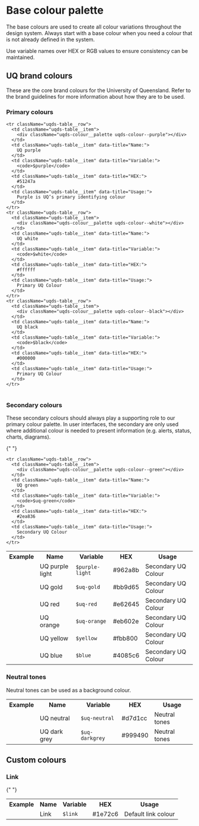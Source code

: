 
<Meta title="Core/Colour/Base colour palette" />

# Base colour palette

The base colours are used to create all colour variations throughout the design system. Always start with a base colour when you need a colour that is not already defined in the system.

Use variable names over HEX or RGB values to ensure consistency can be maintained.

## UQ brand colours

These are the core brand colours for the University of Queensland. Refer to the brand guidelines for more information about how they are to be used.

### Primary colours

<table className="uqds-table  uqds-table--card uqds-table--colour">
  <tbody className="uqds-table__body">

    <tr className="uqds-table__row">
      <td className="uqds-table__item">
        <div className="uqds-colour__palette uqds-colour--purple"></div>
      </td>
      <td className="uqds-table__item" data-title="Name:">
        UQ purple
      </td>
      <td className="uqds-table__item" data-title="Variable:">
        <code>$purple</code>
      </td>
      <td className="uqds-table__item" data-title="HEX:">
        #51247a
      </td>
      <td className="uqds-table__item" data-title="Usage:">
        Purple is UQ’s primary identifying colour
      </td>
    </tr>
    <tr className="uqds-table__row">
      <td className="uqds-table__item">
        <div className="uqds-colour__palette uqds-colour--white"></div>
      </td>
      <td className="uqds-table__item" data-title="Name:">
        UQ white
      </td>
      <td className="uqds-table__item" data-title="Variable:">
        <code>$white</code>
      </td>
      <td className="uqds-table__item" data-title="HEX:">
        #ffffff
      </td>
      <td className="uqds-table__item" data-title="Usage:">
        Primary UQ Colour
      </td>
    </tr>
    <tr className="uqds-table__row">
      <td className="uqds-table__item">
        <div className="uqds-colour__palette uqds-colour--black"></div>
      </td>
      <td className="uqds-table__item" data-title="Name:">
        UQ black
      </td>
      <td className="uqds-table__item" data-title="Variable:">
        <code>$black</code>
      </td>
      <td className="uqds-table__item" data-title="HEX:">
        #000000
      </td>
      <td className="uqds-table__item" data-title="Usage:">
        Primary UQ Colour
      </td>
    </tr>
  </tbody>
</table>

### Secondary colours

These secondary colours should always play a supporting role to our primary colour palette. In user interfaces, the secondary are only used where additional colour is needed to present information (e.g. alerts, status, charts, diagrams).

{" "}

<table className="uqds-table uqds-table--card uqds-table--colour">
  <tbody className="uqds-table__body">
    <tr className="uqds-table__mobile-heading">
      <th className="uqds-table__heading">Example</th>
      <th className="uqds-table__heading">Name</th>
      <th className="uqds-table__heading">Variable</th>
      <th className="uqds-table__heading">HEX</th>
      <th className="uqds-table__heading">Usage</th>
    </tr>
    <tr className="uqds-table__row">
      <td className="uqds-table__item">
        <div className="uqds-colour__palette uqds-colour--purple-light"></div>
      </td>
      <td className="uqds-table__item" data-title="Name:">
        UQ purple light
      </td>
      <td className="uqds-table__item" data-title="Variable:">
        <code>$purple-light</code>
      </td>
      <td className="uqds-table__item" data-title="HEX:">
        #962a8b
      </td>
      <td className="uqds-table__item" data-title="Usage:">
        Secondary UQ Colour
      </td>
    </tr>
    <tr className="uqds-table__row">
      <td className="uqds-table__item">
        <div className="uqds-colour__palette uqds-colour--gold"></div>
      </td>
      <td className="uqds-table__item" data-title="Name:">
        UQ gold
      </td>
      <td className="uqds-table__item" data-title="Variable:">
        <code>$uq-gold</code>
      </td>
      <td className="uqds-table__item" data-title="HEX:">
        #bb9d65
      </td>
      <td className="uqds-table__item" data-title="Usage:">
        Secondary UQ Colour
      </td>
    </tr>
    <tr className="uqds-table__row">
      <td className="uqds-table__item">
        <div className="uqds-colour__palette uqds-colour--red"></div>
      </td>
      <td className="uqds-table__item" data-title="Name:">
        UQ red
      </td>
      <td className="uqds-table__item" data-title="Variable:">
        <code>$uq-red</code>
      </td>
      <td className="uqds-table__item" data-title="HEX:">
        #e62645
      </td>
      <td className="uqds-table__item" data-title="Usage:">
        Secondary UQ Colour
      </td>
    </tr>
    <tr className="uqds-table__row">
      <td className="uqds-table__item">
        <div className="uqds-colour__palette uqds-colour--orange"></div>
      </td>
      <td className="uqds-table__item" data-title="Name:">
        UQ orange
      </td>
      <td className="uqds-table__item" data-title="Variable:">
        <code>$uq-orange</code>
      </td>
      <td className="uqds-table__item" data-title="HEX:">
        #eb602e
      </td>
      <td className="uqds-table__item" data-title="Usage:">
        Secondary UQ Colour
      </td>
    </tr>
    <tr className="uqds-table__row">
      <td className="uqds-table__item">
        <div className="uqds-colour__palette uqds-colour--yellow"></div>
      </td>
      <td className="uqds-table__item" data-title="Name:">
        UQ yellow
      </td>
      <td className="uqds-table__item" data-title="Variable:">
        <code>$yellow</code>
      </td>
      <td className="uqds-table__item" data-title="HEX:">
        #fbb800
      </td>
      <td className="uqds-table__item" data-title="Usage:">
        Secondary UQ Colour
      </td>
    </tr>
    <tr className="uqds-table__row">
      <td className="uqds-table__item">
        <div className="uqds-colour__palette uqds-colour--blue"></div>
      </td>
      <td className="uqds-table__item" data-title="Name:">
        UQ blue
      </td>
      <td className="uqds-table__item" data-title="Variable:">
        <code>$blue</code>
      </td>
      <td className="uqds-table__item" data-title="HEX:">
        #4085c6
      </td>
      <td className="uqds-table__item" data-title="Usage:">
        Secondary UQ Colour
      </td>
    </tr>

    <tr className="uqds-table__row">
      <td className="uqds-table__item">
        <div className="uqds-colour__palette uqds-colour--green"></div>
      </td>
      <td className="uqds-table__item" data-title="Name:">
        UQ green
      </td>
      <td className="uqds-table__item" data-title="Variable:">
        <code>$uq-green</code>
      </td>
      <td className="uqds-table__item" data-title="HEX:">
        #2ea836
      </td>
      <td className="uqds-table__item" data-title="Usage:">
        Secondary UQ Colour
      </td>
    </tr>
  </tbody>
</table>

### Neutral tones

Neutral tones can be used as a background colour.

<table className="uqds-table  uqds-table--card uqds-table--colour">
  <tbody className="uqds-table__body">
    <tr className="uqds-table__mobile-heading">
      <th className="uqds-table__heading">Example</th>
      <th className="uqds-table__heading">Name</th>
      <th className="uqds-table__heading">Variable</th>
      <th className="uqds-table__heading">HEX</th>
      <th className="uqds-table__heading">Usage</th>
    </tr>
    <tr className="uqds-table__row">
      <td className="uqds-table__item">
        <div className="uqds-colour__palette uqds-colour--neutral"></div>
      </td>
      <td className="uqds-table__item" data-title="Name:">
        UQ neutral
      </td>
      <td className="uqds-table__item" data-title="Variable:">
        <code>$uq-neutral</code>
      </td>
      <td className="uqds-table__item" data-title="HEX:">
        #d7d1cc
      </td>
      <td className="uqds-table__item" data-title="Usage:">
        Neutral tones
      </td>
    </tr>
    <tr className="uqds-table__row">
      <td className="uqds-table__item">
        <div className="uqds-colour__palette uqds-colour--darkgrey"></div>
      </td>
      <td className="uqds-table__item" data-title="Name:">
        UQ dark grey
      </td>
      <td className="uqds-table__item" data-title="Variable:">
        <code>$uq-darkgrey</code>
      </td>
      <td className="uqds-table__item" data-title="HEX:">
        #999490
      </td>
      <td className="uqds-table__item" data-title="Usage:">
        Neutral tones
      </td>
    </tr>
  </tbody>
</table>

## Custom colours

### Link

{" "}

<table className="uqds-table uqds-table--card uqds-table--colour">
  <tbody className="uqds-table__body">
    <tr className="uqds-table__mobile-heading">
      <th className="uqds-table__heading">Example</th>
      <th className="uqds-table__heading">Name</th>
      <th className="uqds-table__heading">Variable</th>
      <th className="uqds-table__heading">HEX</th>
      <th className="uqds-table__heading">Usage</th>
    </tr>
    <tr className="uqds-table__row">
      <td className="uqds-table__item">
        <div className="uqds-colour__palette uqds-link-color"></div>
      </td>
      <td className="uqds-table__item" data-title="Name:">
        Link
      </td>
      <td className="uqds-table__item" data-title="Variable:">
        <code>$link</code>
      </td>
      <td className="uqds-table__item" data-title="HEX:">
        #1e72c6
      </td>
      <td className="uqds-table__item" data-title="Usage:">
        Default link colour
      </td>
    </tr>
  </tbody>
</table>
